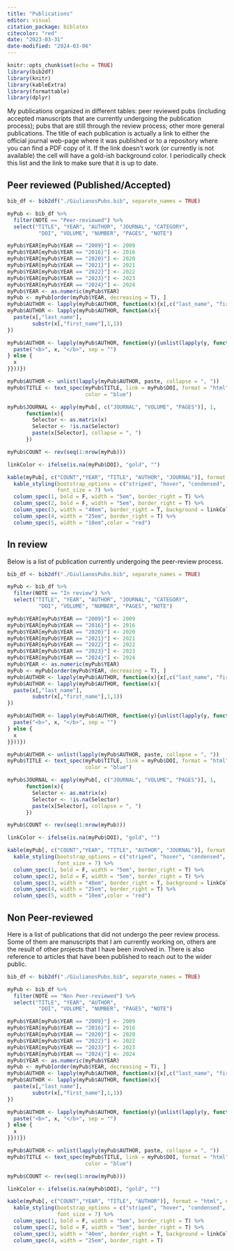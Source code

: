 ```yaml
---
title: "Publications"
editor: visual
citation_package: biblatex
citecolor: "red"
date: "2023-03-31"
date-modified: "2024-03-06"
---
```


```r
knitr::opts_chunk$set(echo = TRUE)
library(bib2df)
library(knitr)
library(kableExtra)
library(formattable)
library(dplyr)
```

My publications organized in different tables: peer reviewed pubs (including accepted manuscripts that are currently undergoing the publication process); pubs that are still through the review process; other more general publications. The title of each publication is actually a link to either the official journal web-page where it was published or to a repository where you can find a PDF copy of it. If the link doesn't work (or currently is not available) the cell will have a gold-ish background color. I periodically check this list and the link to make sure that it is up to date.

## Peer reviewed (Published/Accepted)

```r
bib_df <- bib2df("./GiulianosPubs.bib", separate_names = TRUE)

myPub <- bib_df %>% 
  filter(NOTE == "Peer-reviewed") %>% 
  select("TITLE", "YEAR", "AUTHOR", "JOURNAL", "CATEGORY",
          "DOI", "VOLUME", "NUMBER", "PAGES", "NOTE")

myPub$YEAR[myPub$YEAR == "2009}"] <- 2009
myPub$YEAR[myPub$YEAR == "2016}"] <- 2016
myPub$YEAR[myPub$YEAR == "2020}"] <- 2020
myPub$YEAR[myPub$YEAR == "2021}"] <- 2021
myPub$YEAR[myPub$YEAR == "2022}"] <- 2022
myPub$YEAR[myPub$YEAR == "2023}"] <- 2023
myPub$YEAR[myPub$YEAR == "2024}"] <- 2024
myPub$YEAR <- as.numeric(myPub$YEAR)
myPub <- myPub[order(myPub$YEAR, decreasing = T), ]
myPub$AUTHOR <- lapply(myPub$AUTHOR, function(x){x[,c("last_name", "first_name")]})
myPub$AUTHOR <- lapply(myPub$AUTHOR, function(x){
  paste(x[,"last_name"],
        substr(x[,"first_name"],1,1))
})

myPub$AUTHOR <- lapply(myPub$AUTHOR, function(y){unlist(lapply(y, function(x){if (x == "Colosimo G"){
  paste("<b>", x, "</b>", sep = "")
} else {
  x
}}))})

myPub$AUTHOR <- unlist(lapply(myPub$AUTHOR, paste, collapse = ", "))
myPub$TITLE <- text_spec(myPub$TITLE, link = myPub$DOI, format = "html",
                         color = "blue")

myPub$JOURNAL <- apply(myPub[, c("JOURNAL", "VOLUME", "PAGES")], 1,
      function(x){
        Selector <- as.matrix(x)
        Selector <- !is.na(Selector)
        paste(x[Selector], collapse = ", ")
      })

myPub$COUNT <- rev(seq(1:nrow(myPub)))

linkColor <- ifelse(is.na(myPub$DOI), "gold", "")

kable(myPub[, c("COUNT","YEAR", "TITLE", "AUTHOR", "JOURNAL")], format = "html", escape = F) %>%
  kable_styling(bootstrap_options = c("striped", "hover", "condensed", "responsive"),
                font_size = 7) %>%
  column_spec(1, bold = F, width = "5em", border_right = T) %>%
  column_spec(2, bold = F, width = "5em", border_right = T) %>%
  column_spec(3, width = "40em", border_right = T, background = linkColor) %>%
  column_spec(4, width = "25em", border_right = T) %>%
  column_spec(5, width = "10em",color = "red")
```

## In review

Below is a list of publication currently undergoing the peer-review process.

```r
bib_df <- bib2df("./GiulianosPubs.bib", separate_names = TRUE)

myPub <- bib_df %>% 
  filter(NOTE == "In review") %>% 
  select("TITLE", "YEAR", "AUTHOR", "JOURNAL", "CATEGORY",
          "DOI", "VOLUME", "NUMBER", "PAGES", "NOTE")

myPub$YEAR[myPub$YEAR == "2009}"] <- 2009
myPub$YEAR[myPub$YEAR == "2016}"] <- 2016
myPub$YEAR[myPub$YEAR == "2020}"] <- 2020
myPub$YEAR[myPub$YEAR == "2021}"] <- 2021
myPub$YEAR[myPub$YEAR == "2022}"] <- 2022
myPub$YEAR[myPub$YEAR == "2023}"] <- 2023
myPub$YEAR[myPub$YEAR == "2024}"] <- 2024
myPub$YEAR <- as.numeric(myPub$YEAR)
myPub <- myPub[order(myPub$YEAR, decreasing = T), ]
myPub$AUTHOR <- lapply(myPub$AUTHOR, function(x){x[,c("last_name", "first_name")]})
myPub$AUTHOR <- lapply(myPub$AUTHOR, function(x){
  paste(x[,"last_name"],
        substr(x[,"first_name"],1,1))
})

myPub$AUTHOR <- lapply(myPub$AUTHOR, function(y){unlist(lapply(y, function(x){if (x == "Colosimo G"){
  paste("<b>", x, "</b>", sep = "")
} else {
  x
}}))})

myPub$AUTHOR <- unlist(lapply(myPub$AUTHOR, paste, collapse = ", "))
myPub$TITLE <- text_spec(myPub$TITLE, link = myPub$DOI, format = "html",
                         color = "blue")

myPub$JOURNAL <- apply(myPub[, c("JOURNAL", "VOLUME", "PAGES")], 1,
      function(x){
        Selector <- as.matrix(x)
        Selector <- !is.na(Selector)
        paste(x[Selector], collapse = ", ")
      })

myPub$COUNT <- rev(seq(1:nrow(myPub)))

linkColor <- ifelse(is.na(myPub$DOI), "gold", "")

kable(myPub[, c("COUNT","YEAR", "TITLE", "AUTHOR", "JOURNAL")], format = "html", escape = F) %>%
  kable_styling(bootstrap_options = c("striped", "hover", "condensed", "responsive"),
                font_size = 7) %>%
  column_spec(1, bold = F, width = "5em", border_right = T) %>%
  column_spec(2, bold = F, width = "5em", border_right = T) %>%
  column_spec(3, width = "40em", border_right = T, background = linkColor) %>%
  column_spec(4, width = "25em", border_right = T) %>%
  column_spec(5, width = "10em",color = "red")

```

## Non Peer-reviewed

Here is a list of publications that did not undergo the peer review process. Some of them are manuscripts that I am currently working on, others are the result of other projects that I have been involved in. There is also reference to articles that have been published to reach out to the wider public.

```r
bib_df <- bib2df("./GiulianosPubs.bib", separate_names = TRUE)

myPub <- bib_df %>% 
  filter(NOTE == "Non Peer-reviewed") %>% 
  select("TITLE", "YEAR", "AUTHOR",
          "DOI", "VOLUME", "NUMBER", "PAGES", "NOTE")

myPub$YEAR[myPub$YEAR == "2009}"] <- 2009
myPub$YEAR[myPub$YEAR == "2016}"] <- 2016
myPub$YEAR[myPub$YEAR == "2020}"] <- 2020
myPub$YEAR[myPub$YEAR == "2022}"] <- 2022
myPub$YEAR[myPub$YEAR == "2023}"] <- 2023
myPub$YEAR[myPub$YEAR == "2024}"] <- 2024
myPub$YEAR <- as.numeric(myPub$YEAR)
myPub <- myPub[order(myPub$YEAR, decreasing = T), ]
myPub$AUTHOR <- lapply(myPub$AUTHOR, function(x){x[,c("last_name", "first_name")]})
myPub$AUTHOR <- lapply(myPub$AUTHOR, function(x){
  paste(x[,"last_name"],
        substr(x[,"first_name"],1,1))
})

myPub$AUTHOR <- lapply(myPub$AUTHOR, function(y){unlist(lapply(y, function(x){if (x == "Colosimo G"){
  paste("<b>", x, "</b>", sep = "")
} else {
  x
}}))})

myPub$AUTHOR <- unlist(lapply(myPub$AUTHOR, paste, collapse = ", "))
myPub$TITLE <- text_spec(myPub$TITLE, link = myPub$DOI, format = "html",
                         color = "blue")

myPub$COUNT <- rev(seq(1:nrow(myPub)))

linkColor <- ifelse(is.na(myPub$DOI), "gold", "")

kable(myPub[, c("COUNT","YEAR", "TITLE", "AUTHOR")], format = "html", escape = F) %>%
  kable_styling(bootstrap_options = c("striped", "hover", "condensed", "responsive"),
                font_size = 7) %>%
  column_spec(1, bold = F, width = "5em", border_right = T) %>%
  column_spec(2, bold = F, width = "5em", border_right = T) %>%
  column_spec(3, width = "40em", border_right = T, background = linkColor) %>%
  column_spec(4, width = "25em", border_right = T)
```
